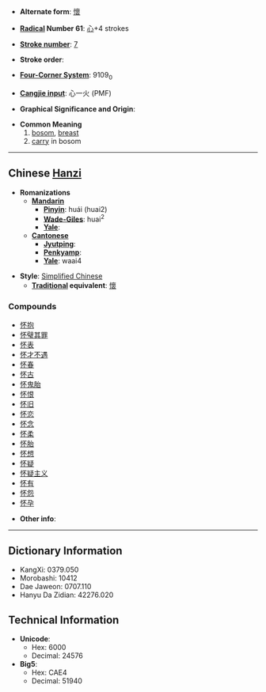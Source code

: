 * '''Alternate form''': [[懷]]

* '''[[Wiktionary:Chinese radical index| Radical]] Number 61''': [[Wiktionary:Chinese radical index 心|心]]+4 strokes

* '''[[Wiktionary:Chinese total strokes index|Stroke number]]''': [[Wiktionary:Chinese total strokes index 7|7]]

* '''Stroke order''': 

* '''[[Wiktionary:Chinese four corner index|Four-Corner System]]''': 9109<sub>0</sub>

* '''[[Wiktionary:Chinese Cangjie index|Cangjie input]]''': 心一火 (PMF)

* '''Graphical Significance and Origin''': 

* '''Common Meaning'''
*#[[bosom]], [[breast]]
*# [[carry]] in bosom

----

== Chinese [[Hanzi]] ==

* '''Romanizations'''
** '''[[Mandarin]]'''
*** '''[[Pinyin]]''': huái (huai2)
*** '''[[Wade-Giles]]''': huai<sup>2</sup>
*** '''[[Yale]]''': 
** '''[[Cantonese]]'''
*** '''[[Jyutping]]''':
*** '''[[Penkyamp]]''': 
*** '''[[Yale]]''': waai4

* '''Style''': [[Simplified Chinese]] 
** '''[[Traditional Chinese|Traditional]] equivalent''': [[懷]]

===Compounds===
*[[怀抱]]
*[[怀璧其罪]]
*[[怀表]]
*[[怀才不遇]]
*[[怀春]]
*[[怀古]]
*[[怀鬼胎]]
*[[怀恨]]
*[[怀旧]]
*[[怀恋]]
*[[怀念]]
*[[怀柔]]
*[[怀胎]]
*[[怀想]]
*[[怀疑]]
*[[怀疑主义]]
*[[怀有]]
*[[怀怨]]
*[[怀孕]]

* '''Other info''': 

----

== Dictionary Information ==

* KangXi: 0379.050
* Morobashi: 10412
* Dae Jaweon: 0707.110
* Hanyu Da Zidian: 42276.020

== Technical Information ==

* '''Unicode''':
** Hex: 6000
** Decimal: 24576
* '''Big5''':
** Hex: CAE4
** Decimal: 51940